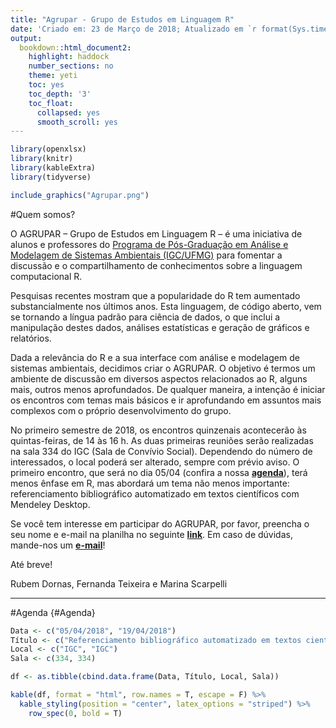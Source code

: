 ```yaml
---
title: "Agrupar - Grupo de Estudos em Linguagem R"
date: 'Criado em: 23 de Março de 2018; Atualizado em `r format(Sys.time(), "%d de %B de %Y")`'
output:
  bookdown::html_document2:
    highlight: haddock
    number_sections: no
    theme: yeti
    toc: yes
    toc_depth: '3'
    toc_float:
      collapsed: yes
      smooth_scroll: yes
---
```


```r
library(openxlsx)
library(knitr)
library(kableExtra)
library(tidyverse)
```

```r

include_graphics("Agrupar.png")
```

#Quem somos?

O AGRUPAR – Grupo de Estudos em Linguagem R – é uma iniciativa de alunos e professores do [Programa de Pós-Graduação em Análise e Modelagem de Sistemas Ambientais (IGC/UFMG)](http://www.igc.ufmg.br/index.php?option=com_content&view=article&id=331:pos-graduacao-em-analise-e-modelagem-de-sistemas-ambientais&catid=2:uncategorised) para fomentar a discussão e o compartilhamento de conhecimentos sobre a linguagem computacional R.

Pesquisas recentes mostram que a popularidade do R tem aumentado substancialmente nos últimos anos. Esta linguagem, de código aberto, vem se tornando a língua padrão para ciência de dados, o que inclui a manipulação destes dados, análises estatísticas e geração de gráficos e relatórios.

Dada a relevância do R e a sua interface com análise e modelagem de sistemas ambientais, decidimos criar o AGRUPAR. O objetivo é termos um ambiente de discussão em diversos aspectos relacionados ao R, alguns mais, outros menos aprofundados. De qualquer maneira, a intenção é iniciar os encontros com temas mais básicos e ir aprofundando em assuntos mais complexos com o próprio desenvolvimento do grupo.

No primeiro semestre de 2018, os encontros quinzenais acontecerão às quintas-feiras, de 14 às 16 h. As duas primeiras reuniões serão realizadas na sala 334 do IGC (Sala de Convívio Social). Dependendo do número de interessados, o local poderá ser alterado, sempre com prévio aviso. O primeiro encontro, que será no dia 05/04 (confira a nossa [**agenda**](#Agenda)), terá menos ênfase em R, mas abordará um tema não menos importante: referenciamento bibliográfico automatizado em textos científicos com Mendeley Desktop.

Se você tem interesse em participar do AGRUPAR, por favor, preencha o seu nome e e-mail na planilha no seguinte [**link**](https://docs.google.com/spreadsheets/d/1ZwpRg-oN36HeczEl9DLDKYJytStPNlL_CV_sy6eg6kI/edit?usp=sharing). Em caso de dúvidas, mande-nos um [**e-mail**](mailto:rapdornas@gmail.com)!

Até breve!

Rubem Dornas, Fernanda Teixeira e Marina Scarpelli

***

#Agenda {#Agenda}

```r

Data <- c("05/04/2018", "19/04/2018")
Título <- c("Referenciamento bibliográfico automatizado em textos científicos com Mendeley Desktop", "Fundamentos básicos de RStudio e estrutura de dados em linguagem R")
Local <- c("IGC", "IGC")
Sala <- c(334, 334)

df <- as.tibble(cbind.data.frame(Data, Título, Local, Sala))

kable(df, format = "html", row.names = T, escape = F) %>% 
  kable_styling(position = "center", latex_options = "striped") %>% 
    row_spec(0, bold = T)
```


